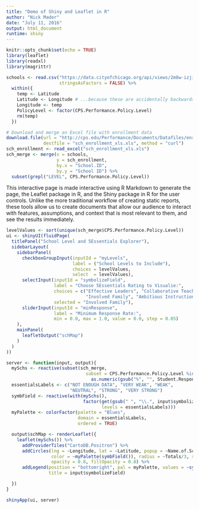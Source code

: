 ```yaml
---
title: "Demo of Shiny and Leaflet in R"
author: "Nick Mader"
date: "July 11, 2016"
output: html_document
runtime: shiny
---
```


```r
knitr::opts_chunk$set(echo = TRUE)
library(leaflet)
library(readxl)
library(magrittr)
```

```r
schools <- read.csv("https://data.cityofchicago.org/api/views/2m8w-izji/rows.csv",
                    stringsAsFactors = FALSE) %>%
  within({
    temp <- Latitude
    Latitude <- Longitude # ...because these are accidentally backwards
    Longitude <- temp
    PolicyLevel <- factor(CPS.Performance.Policy.Level)
    rm(temp)
  })

# Download and merge an Excel file with enrollment data
download.file(url = "http://cps.edu/Performance/Documents/Datafiles/enrollment_20th_day_2014.xls",
              destfile = "sch_enrollment_xls.xls", method = "curl")
sch_enrollment <- read_excel("sch_enrollment_xls.xls")
sch_merge <- merge(x = schools,
                   y = sch_enrollment,
                   by.x = "School.ID",
                   by.y = "School ID") %>%
  subset(grepl("LEVEL", CPS.Performance.Policy.Level))

```

This interactive page is made interactive using R Markdown to generate the page, the Leaflet package in R, and the Shiny package in R for the user controls. Unlike the more traditional workflow of creating static reports, these tools allow us to create documents that allow our audience to interact with features, assumptions, and context that is most relevant to them, and see the results immediately. 

```r

levelValues <- sort(unique(sch_merge$CPS.Performance.Policy.Level))
ui <- shinyUI(fluidPage(
  titlePanel("School Level and 5Essentials Explorer"),
  sidebarLayout(
    sidebarPanel(
      checkboxGroupInput(inputId = "myLevels",
                         label = ("School Levels to Include"),
                         choices = levelValues,
                         select  = levelValues),
      selectInput(inputId = "symbolizeField",
                  label = "Choose 5Essentials Rating to Visualie:",
                  choices = c("Effective Leaders", "Collaborative Teachers", "Supportive Environment", 
                              "Involved Family", "Ambitious Instruction"), # "Safe", "School Community", "Parent Teacher Partnership", "Quality of Facilities"
                  selected = "Involved Family"),
      sliderInput(inputId = "minResponse",
                  label = "Minimum Response Rate:",
                  min = 0.0, max = 1.0, value = 0.0, step = 0.05)
    ),
    mainPanel(
      leafletOutput("schMap")
    )
  )
))

server <- function(input, output){
  mySchs <- reactive(subset(sch_merge,
                              subset = CPS.Performance.Policy.Level %in% input$myLevels &
                                as.numeric(gsub("%", "", Student.Response.Rate ))/100 >= input$minResponse))
  essentialsLabels <- c("NOT ENOUGH DATA", "VERY WEAK", "WEAK",
                        "NEUTRAL", "STRONG", "VERY STRONG")
  symbField <- reactive(with(mySchs(),
                             factor(get(gsub(" ", "\\.", input$symbolizeField)), 
                                    levels = essentialsLabels)))
  myPalette <- colorFactor(palette = "Blues",
                           domain = essentialsLabels, 
                           ordered = TRUE)

  output$schMap <- renderLeaflet({
    leaflet(mySchs()) %>%
      addProviderTiles("CartoDB.Positron") %>%
      addCircles(lng = ~Longitude, lat = ~Latitude, popup = ~Name.of.School,
                 color = ~myPalette(symbField()), radius = ~Totals/3, stroke = FALSE,
                 opacity = 0.8, fillOpacity = 0.8) %>%
      addLegend(position = "bottomright", pal = myPalette, values = ~symbField(),
                title = input$symbolizeField)

  })
}

shinyApp(ui, server)
```


